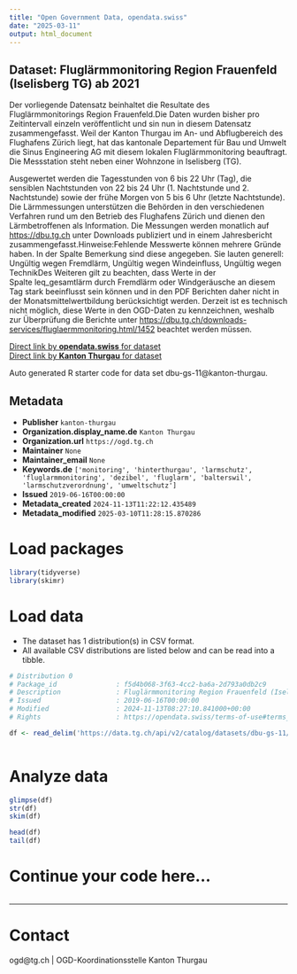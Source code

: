 ```yaml
---
title: "Open Government Data, opendata.swiss"
date: "2025-03-11"
output: html_document
---
```


## Dataset: Fluglärmmonitoring Region Frauenfeld (Iselisberg TG) ab 2021

Der vorliegende Datensatz beinhaltet die Resultate des Fluglärmmonitorings Region Frauenfeld.Die Daten wurden bisher pro Zeitintervall einzeln veröffentlicht und sin nun in diesem Datensatz zusammengefasst. Weil der Kanton Thurgau im An- und Abflugbereich des Flughafens Zürich liegt, hat das kantonale Departement für Bau und Umwelt die Sinus Engineering AG mit diesem lokalen Fluglärmmonitoring beauftragt. Die Messstation steht neben einer Wohnzone in Iselisberg (TG).

Ausgewertet werden die Tagesstunden von 6 bis 22 Uhr (Tag), die sensiblen Nachtstunden von 22 bis 24 Uhr (1. Nachtstunde und 2. Nachtstunde) sowie der frühe Morgen von 5 bis 6 Uhr (letzte Nachtstunde). Die Lärmmessungen unterstützen die Behörden in den verschiedenen Verfahren rund um den Betrieb des Flughafens Zürich und dienen den Lärmbetroffenen als Information. Die Messungen werden monatlich auf [https://dbu.tg.ch](https://dbu.tg.ch/downloads-services/fluglaermmonitoring.html/1452) unter Downloads publiziert und in einem Jahresbericht zusammengefasst.Hinweise:Fehlende Messwerte können mehrere Gründe haben. In der Spalte Bemerkung sind diese angegeben. Sie lauten generell: Ungültig wegen Fremdlärm, Ungültig wegen Windeinfluss, Ungültig wegen TechnikDes Weiteren gilt zu beachten, dass Werte in der Spalte leq_gesamtlärm durch Fremdlärm oder Windgeräusche an diesem Tag stark beeinflusst sein können und in den PDF Berichten daher nicht in der Monatsmittelwertbildung berücksichtigt werden. Derzeit ist es technisch nicht möglich, diese Werte in den OGD-Daten zu kennzeichnen, weshalb zur Überprüfung die Berichte unter [https://dbu.tg.ch/downloads-services/fluglaermmonitoring.html/1452](https://dbu.tg.ch/downloads-services/fluglaermmonitoring.html/1452) beachtet werden müssen.

[Direct link by **opendata.swiss** for dataset](https://opendata.swiss/de/dataset/fluglarmmonitoring-region-frauenfeld-iselisberg-tg-ab-2021)<br>
[Direct link by **Kanton Thurgau** for dataset](https://data.tg.ch/explore/dataset/dbu-gs-11/)

Auto generated R starter code for data set dbu-gs-11@kanton-thurgau.

## Metadata

- **Publisher** `kanton-thurgau`
- **Organization.display_name.de** `Kanton Thurgau`
- **Organization.url** `https://ogd.tg.ch`
- **Maintainer** `None`
- **Maintainer_email** `None`
- **Keywords.de** `['monitoring', 'hinterthurgau', 'larmschutz', 'fluglarmmonitoring', 'dezibel', 'fluglarm', 'balterswil', 'larmschutzverordnung', 'umweltschutz']`
- **Issued** `2019-06-16T00:00:00`
- **Metadata_created** `2024-11-13T11:22:12.435489`
- **Metadata_modified** `2025-03-10T11:28:15.870286`


# Load packages

```r

library(tidyverse)
library(skimr)

```

# Load data

-   The dataset has 1 distribution(s) in CSV format.
-   All available CSV distributions are listed below and can be read into a tibble.

```r

# Distribution 0
# Package_id               : f5d4b068-3f63-4cc2-ba6a-2d793a0db2c9
# Description              : Fluglärmmonitoring Region Frauenfeld (Iselisberg TG) ab 2021 (csv)
# Issued                   : 2019-06-16T00:00:00
# Modified                 : 2024-11-13T08:27:10.841000+00:00
# Rights                   : https://opendata.swiss/terms-of-use#terms_by

df <- read_delim('https://data.tg.ch/api/v2/catalog/datasets/dbu-gs-11/exports/csv?use_labels=true')



```

# Analyze data

```r

glimpse(df)
str(df)
skim(df)

head(df)
tail(df)

```

# Continue your code here...

```r

```

------------------------------------------------------------------------

# Contact

ogd@tg.ch | OGD-Koordinationsstelle Kanton Thurgau
